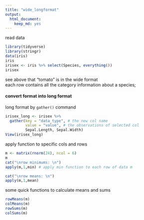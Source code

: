 ```yaml
---
title: "wide_longformat"
output:
  html_document:
    keep_md: yes
---
```

read data
```r
library(tidyverse)
library(stringr)
data(iris)
iris
irisex <- iris %>% select(Species, everything())
irisex
```

see above that "tomato" is in the wide format  
each row contains all the category information about a species;  


#### convert format into long format  
long format by `gather()` command
```r
irisex_long <- irisex %>%
  gather(key = "data_type", # the new col name
         value = "value", # the observations of selected col
         Sepal.Length, Sepal.Width)
View(irisex_long)
```

apply function to specific cols and rows
```r
m <- matrix(rnorm(24), ncol = 6)
m
cat("\nrow minimums: \n")
apply(m,1,min) # apply min function to each row of data m

cat("\nrow means: \n")
apply(m,1,mean)

```

some quick functions to calculate means and sums
```r
rowMeans(m)
colMeans(m)
rowSums(m)
colSums(m)
```

